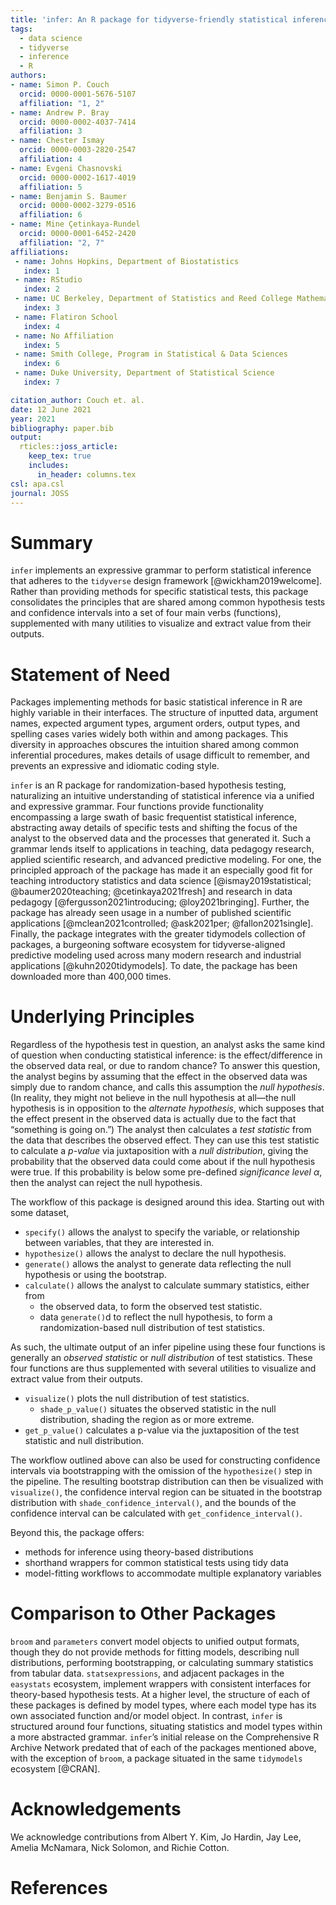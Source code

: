 ```yaml
---
title: 'infer: An R package for tidyverse-friendly statistical inference'
tags:
  - data science
  - tidyverse
  - inference
  - R
authors:
- name: Simon P. Couch
  orcid: 0000-0001-5676-5107
  affiliation: "1, 2"
- name: Andrew P. Bray
  orcid: 0000-0002-4037-7414
  affiliation: 3
- name: Chester Ismay
  orcid: 0000-0003-2820-2547
  affiliation: 4
- name: Evgeni Chasnovski
  orcid: 0000-0002-1617-4019
  affiliation: 5
- name: Benjamin S. Baumer
  orcid: 0000-0002-3279-0516
  affiliation: 6
- name: Mine Çetinkaya-Rundel
  orcid: 0000-0001-6452-2420
  affiliation: "2, 7"
affiliations:
 - name: Johns Hopkins, Department of Biostatistics
   index: 1
 - name: RStudio
   index: 2
 - name: UC Berkeley, Department of Statistics and Reed College Mathematics Department (on leave)
   index: 3
 - name: Flatiron School
   index: 4
 - name: No Affiliation
   index: 5
 - name: Smith College, Program in Statistical & Data Sciences
   index: 6
 - name: Duke University, Department of Statistical Science
   index: 7

citation_author: Couch et. al.
date: 12 June 2021
year: 2021
bibliography: paper.bib
output: 
  rticles::joss_article:
    keep_tex: true
    includes:
      in_header: columns.tex
csl: apa.csl
journal: JOSS
---
```


# Summary

`infer` implements an expressive grammar to perform statistical inference that adheres to the `tidyverse` design framework [@wickham2019welcome]. Rather than providing methods for specific statistical tests, this package consolidates the principles that are shared among common hypothesis tests and confidence intervals into a set of four main verbs (functions), supplemented with many utilities to visualize and extract value from their outputs.

# Statement of Need

Packages implementing methods for basic statistical inference in R are highly variable in their interfaces. The structure of inputted data, argument names, expected argument types, argument orders, output types, and spelling cases varies widely both within and among packages. This diversity in approaches obscures the intuition shared among common inferential procedures, makes details of usage difficult to remember, and prevents an expressive and idiomatic coding style.

`infer` is an R package for randomization-based hypothesis testing, naturalizing an intuitive understanding of statistical inference via a unified and expressive grammar. Four functions provide functionality encompassing a large swath of basic frequentist statistical inference, abstracting away details of specific tests and shifting the focus of the analyst to the observed data and the processes that generated it. Such a grammar lends itself to applications in teaching, data pedagogy research, applied scientific research, and advanced predictive modeling. For one, the principled approach of the package has made it an especially good fit for teaching introductory statistics and data science [@ismay2019statistical; @baumer2020teaching; @cetinkaya2021fresh] and research in data pedagogy [@fergusson2021introducing; @loy2021bringing]. Further, the package has already seen usage in a number of published scientific applications [@mclean2021controlled; @ask2021per; @fallon2021single]. Finally, the package integrates with the greater tidymodels collection of packages, a burgeoning software ecosystem for tidyverse-aligned predictive modeling used across many modern research and industrial applications [@kuhn2020tidymodels]. To date, the package has been downloaded more than 400,000 times.

# Underlying Principles

Regardless of the hypothesis test in question, an analyst asks the same kind of question when conducting statistical inference: is the effect/difference in the observed data real, or due to random chance? To answer this question, the analyst begins by assuming that the effect in the observed data was simply due to random chance, and calls this assumption the *null hypothesis*. (In reality, they might not believe in the null hypothesis at all---the null hypothesis is in opposition to the *alternate hypothesis*, which supposes that the effect present in the observed data is actually due to the fact that "something is going on.") The analyst then calculates a *test statistic* from the data that describes the observed effect. They can use this test statistic to calculate a *p-value* via juxtaposition with a *null distribution*, giving the probability that the observed data could come about if the null hypothesis were true. If this probability is below some pre-defined *significance level* $\alpha$, then the analyst can reject the null hypothesis.

The workflow of this package is designed around this idea. Starting out with some dataset,

+ `specify()` allows the analyst to specify the variable, or relationship between variables, that they are interested in.
+ `hypothesize()` allows the analyst to declare the null hypothesis.
+ `generate()` allows the analyst to generate data reflecting the null hypothesis or using the bootstrap.
+ `calculate()` allows the analyst to calculate summary statistics, either from
     * the observed data, to form the observed test statistic.
     * data `generate()`d to reflect the null hypothesis, to form a randomization-based null distribution of test statistics.

As such, the ultimate output of an infer pipeline using these four functions is generally an _observed statistic_ or _null distribution_ of test statistics. These four functions are thus supplemented with several utilities to visualize and extract value from their outputs.

+ `visualize()` plots the null distribution of test statistics.
     * `shade_p_value()` situates the observed statistic in the null distribution, shading the region as or more extreme.
+ `get_p_value()` calculates a p-value via the juxtaposition of the test statistic and null distribution.

The workflow outlined above can also be used for constructing confidence intervals via bootstrapping with the omission of the `hypothesize()` step in the pipeline. The resulting bootstrap distribution can then be visualized with `visualize()`, the confidence interval region can be situated in the bootstrap distribution with `shade_confidence_interval()`, and the bounds of the confidence interval can be calculated with `get_confidence_interval()`.

Beyond this, the package offers:

* methods for inference using theory-based distributions
* shorthand wrappers for common statistical tests using tidy data
* model-fitting workflows to accommodate multiple explanatory variables

# Comparison to Other Packages

`broom` and `parameters` convert model objects to unified output formats, though they do not provide methods for fitting models, describing null distributions, performing bootstrapping, or calculating summary statistics from tabular data. `statsexpressions`, and adjacent packages in the `easystats` ecosystem, implement wrappers with consistent interfaces for theory-based hypothesis tests. At a higher level, the structure of each of these packages is defined by model types, where each model type has its own associated function and/or model object. In contrast, `infer` is structured around four functions, situating statistics and model types within a more abstracted grammar. `infer`'s initial release on the Comprehensive R Archive Network predated that of each of the packages mentioned above, with the exception of `broom`, a package situated in the same `tidymodels` ecosystem [@CRAN].

# Acknowledgements

We acknowledge contributions from Albert Y. Kim, Jo Hardin, Jay Lee, Amelia McNamara, Nick Solomon, and Richie Cotton.

# References
